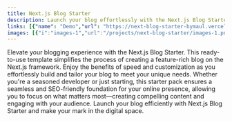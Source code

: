 ```yaml
---
title: Next.js Blog Starter
description: Launch your blog effortlessly with the Next.js Blog Starter. Fast, customizable, and SEO-friendly for a seamless blogging experience.
links: [{"name": "Demo","url": "https://next-blog-starter-bymaul.vercel.app/"}, {"name": "Repository", "url": "https://github.com/bymaul/next-blog-starter"}]
images: [{"i":"images-1","url":"/projects/next-blog-starter/images-1.png"},{"i":"images-2","url":"/projects/next-blog-starter/images-2.png"},{"i":"images-3","url":"/projects/next-blog-starter/images-3.png"},{"i":"images-4","url":"/projects/next-blog-starter/images-4.png"},{"i":"images-5","url":"/projects/next-blog-starter/images-5.png"}]
---
```


Elevate your blogging experience with the Next.js Blog Starter. This ready-to-use template simplifies the process of creating a feature-rich blog on the Next.js framework. Enjoy the benefits of speed and customization as you effortlessly build and tailor your blog to meet your unique needs. Whether you're a seasoned developer or just starting, this starter pack ensures a seamless and SEO-friendly foundation for your online presence, allowing you to focus on what matters most—creating compelling content and engaging with your audience. Launch your blog efficiently with Next.js Blog Starter and make your mark in the digital space.
